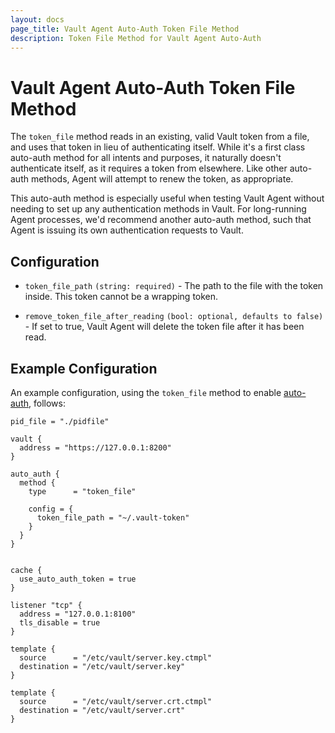 ```yaml
---
layout: docs
page_title: Vault Agent Auto-Auth Token File Method
description: Token File Method for Vault Agent Auto-Auth
---
```


# Vault Agent Auto-Auth Token File Method

The `token_file` method reads in an existing, valid Vault token from a file, and uses that
token in lieu of authenticating itself. While it's a first class auto-auth method for all intents
and purposes, it naturally doesn't authenticate itself, as it requires a token from elsewhere. Like
other auto-auth methods, Agent will attempt to renew the token, as appropriate.

This auto-auth method is especially useful when testing Vault Agent without needing to set up
any authentication methods in Vault. For long-running Agent processes, we'd recommend another
auto-auth method, such that Agent is issuing its own authentication requests to Vault.

## Configuration

- `token_file_path` `(string: required)` - The path to the file with the token inside. This token cannot be a wrapping token.

- `remove_token_file_after_reading` `(bool: optional, defaults to false)` - If set to true,
Vault Agent will delete the token file after it has been read.

## Example Configuration

An example configuration, using the `token_file` method to enable [auto-auth](/docs/agent/autoauth), follows:

```hcl
pid_file = "./pidfile"

vault {
  address = "https://127.0.0.1:8200"
}

auto_auth {
  method {
    type      = "token_file"

    config = {
      token_file_path = "~/.vault-token"
    }
  }
}


cache {
  use_auto_auth_token = true
}

listener "tcp" {
  address = "127.0.0.1:8100"
  tls_disable = true
}

template {
  source      = "/etc/vault/server.key.ctmpl"
  destination = "/etc/vault/server.key"
}

template {
  source      = "/etc/vault/server.crt.ctmpl"
  destination = "/etc/vault/server.crt"
}
```
